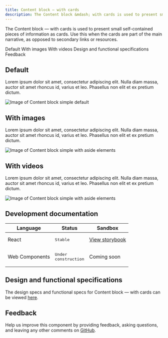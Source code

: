 ```yaml
---
title: Content block – with cards
description: The Content block &mdash; with cards is used to present small self-contained pieces of information as cards. Use this when the cards are part of the main narrative, as opposed to secondary links or resources.
---
```


<PageDescription>

The Content block &mdash; with cards is used to present small self-contained pieces of information as cards. Use this when the cards are part of the main narrative, as opposed to secondary links or resources.

</PageDescription>

<AnchorLinks>

<AnchorLink>Default</AnchorLink>
<AnchorLink>With images</AnchorLink>
<AnchorLink>With videos</AnchorLink>
<AnchorLink>Design and functional specifications</AnchorLink>
<AnchorLink>Feedback</AnchorLink>
    
</AnchorLinks>

## Default

Lorem ipsum dolor sit amet, consectetur adipiscing elit. Nulla diam massa, auctor sit amet rhoncus id, varius et leo. Phasellus non elit et ex pretium dictum.

![Image of Content block simple default](../../images/pattern/content-block-simple/default.jpg)

## With images
Lorem ipsum dolor sit amet, consectetur adipiscing elit. Nulla diam massa, auctor sit amet rhoncus id, varius et leo. Phasellus non elit et ex pretium dictum.

![Image of Content block simple with aside elements](../../images/pattern/content-block-simple/with-aside-element.jpg)

## With videos
Lorem ipsum dolor sit amet, consectetur adipiscing elit. Nulla diam massa, auctor sit amet rhoncus id, varius et leo. Phasellus non elit et ex pretium dictum.

![Image of Content block simple with aside elements](../../images/pattern/content-block-simple/with-aside-element.jpg)


## Development documentation

| Language | Status | Sandbox |
| -------- | ------ | ------- |
| React | <div><span class="bx--tag bx--tag--green"><pre>Stable</pre></span></div> | <a href="https://ibmdotcom-react.mybluemix.net/?path=/story/components-contentblockcards--default" target="_blank">View storybook</a> |
| Web Components | <div><span class="bx--tag bx--tag--cool-gray"><pre>Under construction</pre></span></div> | Coming soon |

## Design and functional specifications

The design specs and functional specs for Content block &mdash; with cards can be viewed <a href="https://ibm.ent.box.com/folder/111084561933" target="_blank">here</a>.

## Feedback

Help us improve this component by providing feedback, asking questions, and leaving any other comments on <a href="https://github.com/carbon-design-system/ibm-dotcom-library" target="_blank">GitHub</a>.
